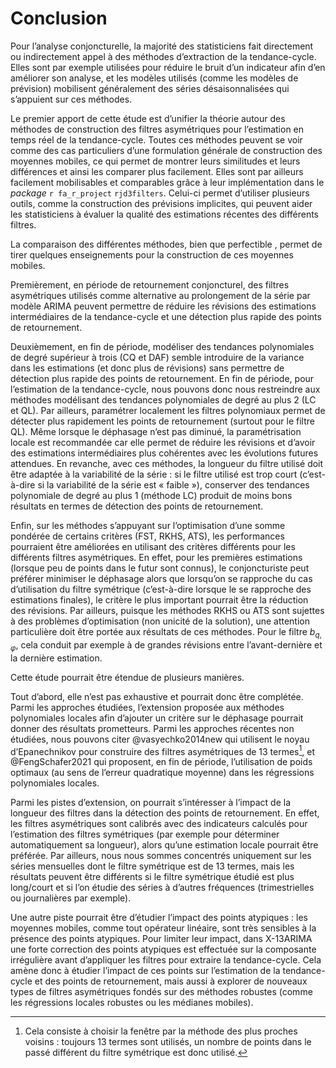# Conclusion {.unnumbered}

Pour l'analyse conjoncturelle, la majorité des statisticiens fait directement ou indirectement appel à des méthodes d'extraction de la tendance-cycle.
Elles sont par exemple utilisées pour réduire le bruit d'un indicateur afin d'en améliorer son analyse, et les modèles utilisés (comme les modèles de prévision) mobilisent généralement des séries désaisonnalisées qui s'appuient sur ces méthodes.

Le premier apport de cette étude est d'unifier la théorie autour des méthodes de construction des filtres asymétriques pour l'estimation en temps réel de la tendance-cycle.
Toutes ces méthodes peuvent se voir comme des cas particuliers d'une formulation générale de construction des moyennes mobiles, ce qui permet de montrer leurs similitudes et leurs différences et ainsi les comparer plus facilement.
Elles sont par ailleurs facilement mobilisables et comparables grâce à leur implémentation dans le *package* `r fa_r_project` `rjd3filters`. <!-- en fait je trouve que cela pourrait apparaître dès l'introduction, c'est quand même une contribution hyper importante et c'est simplement implicite-->
Celui-ci permet d'utiliser plusieurs outils, comme la construction des prévisions implicites, qui peuvent aider les statisticiens à évaluer la qualité des estimations récentes des différents filtres.

La comparaison des différentes méthodes, bien que perfectible <!-- bof-->, permet de tirer quelques enseignements pour la construction de ces moyennes mobiles.

Premièrement, en période de retournement conjoncturel, des filtres asymétriques utilisés comme alternative au prolongement de la série par modèle ARIMA peuvent permettre de réduire les révisions des estimations intermédiaires de la tendance-cycle et une détection plus rapide des points de retournement.

Deuxièmement, en fin de période, modéliser des tendances polynomiales de degré supérieur à trois (CQ et DAF) semble introduire de la variance dans les estimations (et donc plus de révisions) sans permettre de détection plus rapide des points de retournement.
En fin de période, pour l'estimation de la tendance-cycle, nous pouvons donc nous restreindre aux méthodes modélisant des tendances polynomiales de degré au plus 2 (LC et QL).
Par ailleurs, paramétrer localement les filtres polynomiaux permet de détecter plus rapidement les points de retournement (surtout pour le filtre QL).
Même lorsque le déphasage n'est pas diminué, la paramétrisation locale est recommandée car elle permet de réduire les révisions et d'avoir des estimations intermédiaires plus cohérentes avec les évolutions futures attendues.
En revanche, avec ces méthodes, la longueur du filtre utilisé doit être adaptée à la variabilité de la série : si le filtre utilisé est trop court (c'est-à-dire si la variabilité de la série est « faible »), conserver des tendances polynomiale de degré au plus 1 (méthode LC) produit de moins bons résultats en termes de détection des points de retournement.

Enfin, sur les méthodes s'appuyant sur l'optimisation d'une somme pondérée de certains critères (FST, RKHS, ATS), les performances pourraient être améliorées en utilisant des critères différents pour les différents filtres asymétriques.
En effet, pour les premières estimations (lorsque peu de points dans le futur sont connus), le conjoncturiste peut préférer minimiser le déphasage alors que lorsqu'on se rapproche du cas d'utilisation du filtre symétrique (c'est-à-dire lorsque le se rapproche des estimations finales), le critère le plus important pourrait être la réduction des révisions.
Par ailleurs, puisque les méthodes RKHS ou ATS sont sujettes à des problèmes d'optimisation (non unicité de la solution), une attention particulière doit être portée aux résultats de ces méthodes.
Pour le filtre $b_{q,\varphi}$, cela conduit par exemple à de grandes révisions entre l'avant-dernière et la dernière estimation.

Cette étude pourrait être étendue de plusieurs manières.

Tout d'abord, elle n'est pas exhaustive et pourrait donc être complétée.  
Parmi les approches étudiées, l'extension proposée aux méthodes polynomiales locales afin d'ajouter un critère sur le déphasage pourrait donner des résultats prometteurs. 
Parmi les approches récentes non étudiées, nous pouvons citer @vasyechko2014new qui utilisent le noyau d'Epanechnikov pour construire des filtres asymétriques de 13 termes^[
Cela consiste à choisir la fenêtre par la méthode des plus proches voisins : toujours 13 termes sont utilisés, un nombre de points dans le passé différent du filtre symétrique est donc utilisé.
], et @FengSchafer2021 qui proposent, en fin de période, l'utilisation de poids optimaux (au sens de l'erreur quadratique moyenne) dans les régressions polynomiales locales.

Parmi les pistes d'extension, on pourrait s'intéresser à l'impact de la longueur des filtres dans la détection des points de retournement.
En effet, les filtres asymétriques sont calibrés avec des indicateurs calculés pour l'estimation des filtres symétriques (par exemple pour déterminer automatiquement sa longueur), alors qu'une estimation locale pourrait être préférée.
Par ailleurs, nous nous sommes concentrés uniquement sur les séries mensuelles dont le filtre symétrique est de 13 termes, mais les résultats peuvent être différents si le filtre symétrique étudié est plus long/court et si l'on étudie des séries à d'autres fréquences (trimestrielles ou journalières par exemple).

Une autre piste pourrait être d'étudier l'impact des points atypiques : les moyennes mobiles, comme tout opérateur linéaire, sont très sensibles à la présence des points atypiques. 
Pour limiter leur impact, dans X-13ARIMA une forte correction des points atypiques est effectuée sur la composante irrégulière avant d'appliquer les filtres pour extraire la tendance-cycle.
Cela amène donc à étudier l'impact de ces points sur l'estimation de la tendance-cycle et des points de retournement, mais aussi à explorer de nouveaux types de filtres asymétriques fondés sur des méthodes robustes (comme les régressions locales robustes ou les médianes mobiles).
